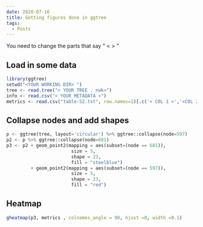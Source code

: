 ```yaml
---
date: 2020-07-16
title: Getting figures done in ggtree
tags:
  - Posts
---
```


You need to change the parts that say " < > "

## Load in some data

```r
library(ggtree)
setwd("<YOUR WORKING DIR> ")
tree <- read.tree("< YOUR TREE . nwk>")
info <- read.csv("< YOUR METADATA >")
metrics <- read.csv("table-S2.txt", row.names=1)[.c('< COL 1 >','<COL 2>')]
```

## Collapse nodes and add shapes

```python
p <- ggtree(tree, layout='circular') %>% ggtree::collapse(node=597)
p2 <- p %>% ggtree::collapse(node=681)
p3 <- p2 + geom_point2(mapping = aes(subset=(node == 681)),
                        size = 5,
                        shape = 23,
                        fill = "steelblue")
         + geom_point2(mapping = aes(subset=(node == 597)),
                        size = 5,
                        shape = 23,
                        fill = "red")
```

## Heatmap

```r
gheatmap(p3, metrics , colnames_angle = 90, hjust =0, width =0.1)
```
